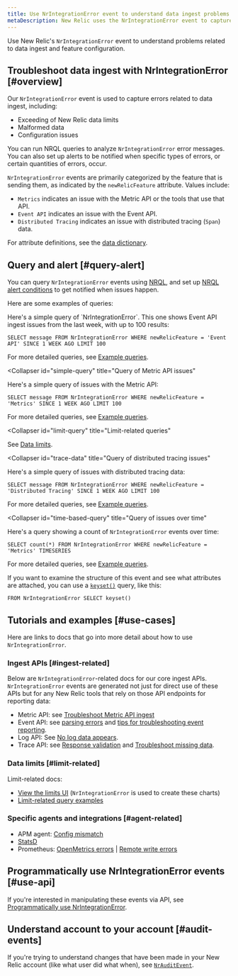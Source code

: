 ```yaml
---
title: Use NrIntegrationError event to understand data ingest problems
metaDescription: New Relic uses the NrIntegrationError event to capture problems with data ingest and limits. 
---
```


Use New Relic's `NrIntegrationError` event to understand problems related to data ingest and feature configuration.  

## Troubleshoot data ingest with NrIntegrationError [#overview]

Our `NrIntegrationError` event is used to capture errors related to data ingest, including: 

* Exceeding of New Relic data limits 
* Malformed data
* Configuration issues

You can run NRQL queries to analyze `NrIntegrationError` error messages. You can also set up alerts to be notified when specific types of errors, or certain quantities of errors, occur. 

`NrIntegrationError` events are primarily categorized by the feature that is sending them, as indicated by the `newRelicFeature` attribute. Values include: 

* `Metrics` indicates an issue with the Metric API or the tools that use that API.
* `Event API` indicates an issue with the Event API. 
* `Distributed Tracing` indicates an issue with distributed tracing (`Span`) data. 

For attribute definitions, see the [data dictionary](/attribute-dictionary/?event=NrIntegrationError). 

## Query and alert [#query-alert]

You can query `NrIntegrationError` events using [NRQL](/docs/query-your-data/nrql-new-relic-query-language/get-started/introduction-nrql-new-relics-query-language), and set up [NRQL alert conditions](/docs/alerts-applied-intelligence/new-relic-alerts/alert-conditions/create-nrql-alert-conditions) to get notified when issues happen. 

Here are some examples of queries: 

<CollapserGroup>
  <Collapser
    id="simple-query"
    title="Query of Event API issues"
  >
Here's a simple query of `NrIntegrationError`. This one shows Event API ingest issues from the last week, with up to 100 results: 

```
SELECT message FROM NrIntegrationError WHERE newRelicFeature = 'Event API' SINCE 1 WEEK AGO LIMIT 100
```

For more detailed queries, see [Example queries](#use-cases).
</Collapser>

  <Collapser
    id="simple-query"
    title="Query of Metric API issues"
  >

Here's a simple query of issues with the Metric API: 

```
SELECT message FROM NrIntegrationError WHERE newRelicFeature = 'Metrics' SINCE 1 WEEK AGO LIMIT 100
```

For more detailed queries, see [Example queries](#use-cases).
</Collapser>

  <Collapser
    id="limit-query"
    title="Limit-related queries"
  >
See [Data limits](#limit-related).

</Collapser>


  <Collapser
    id="trace-data"
    title="Query of distributed tracing issues"
  >

Here's a simple query of issues with distributed tracing data: 

```
SELECT message FROM NrIntegrationError WHERE newRelicFeature = 'Distributed Tracing' SINCE 1 WEEK AGO LIMIT 100
```

For more detailed queries, see [Example queries](#use-cases).
</Collapser>

  <Collapser
    id="time-based-query"
    title="Query of issues over time"
  >
Here's a query showing a count of `NrIntegrationError` events over time: 

```
SELECT count(*) FROM NrIntegrationError WHERE newRelicFeature = 'Metrics' TIMESERIES
```

For more detailed queries, see [Example queries](#use-cases).

</Collapser>
</CollapserGroup>

If you want to examine the structure of this event and see what attributes are attached, you can use a [`keyset()`](/docs/query-your-data/nrql-new-relic-query-language/get-started/nrql-syntax-clauses-functions/#keyset) query, like this: 

```
FROM NrIntegrationError SELECT keyset()
```

## Tutorials and examples [#use-cases]

Here are links to docs that go into more detail about how to use `NrIntegrationError`. 

### Ingest APIs [#ingest-related]

Below are `NrIntegrationError`-related docs for our core ingest APIs. `NrIntegrationError` events are generated not just for direct use of these APIs but for any New Relic tools that rely on those API endpoints for reporting data: 

* Metric API: see [Troubleshoot Metric API ingest](/docs/telemetry-data-platform/ingest-apis/metric-api/troubleshoot-nrintegrationerror-events)
* Event API: see [parsing errors](/docs/telemetry-data-platform/ingest-apis/introduction-event-api/#errors-parsing) and [tips for troubleshooting event reporting](/docs/telemetry-data-platform/ingest-apis/introduction-event-api/#nrIntegration).
* Log API: See [No log data appears](/docs/logs/log-management/troubleshooting/no-log-data-appears-ui).
* Trace API: see [Response validation](/docs/distributed-tracing/trace-api/trace-api-general-requirements-limits/#response-validation) and [Troubleshoot missing data](/docs/apm/distributed-tracing/trace-api/troubleshooting-missing-trace-api-data).

### Data limits [#limit-related]

Limit-related docs: 
* [View the limits UI](/docs/telemetry-data-platform/manage-data/view-system-limits) (`NrIntegrationError` is used to create these charts)
* [Limit-related query examples](/docs/telemetry-data-platform/manage-data/query-limits)  

### Specific agents and integrations [#agent-related]

* APM agent: [Config mismatch](/docs/agents/manage-apm-agents/troubleshooting/agent-nrintegrationerrors-appear-insights)
* [StatsD](/docs/integrations/host-integrations/host-integrations-list/statsd-monitoring-integration-version-2)
* Prometheus: [OpenMetrics errors](/docs/integrations/prometheus-integrations/troubleshooting/rate-limit-errors-prometheus-integration) | [Remote write errors](/docs/integrations/prometheus-integrations/install-configure-remote-write/remote-write-errors-error-messages)

## Programmatically use NrIntegrationError events [#use-api]

If you're interested in manipulating these events via API, see [Programmatically use NrIntegrationError](/docs/telemetry-data-platform/ingest-apis/metric-api/troubleshoot-nrintegrationerror-events/#programmatically-retrieve-nrintegrationerror-events). 

## Understand account to your account [#audit-events]

If you're trying to understand changes that have been made in your New Relic account (like what user did what when), see [`NrAuditEvent`](/docs/telemetry-data-platform/understand-data/event-data/nrauditevent-event-data-query-examples). 